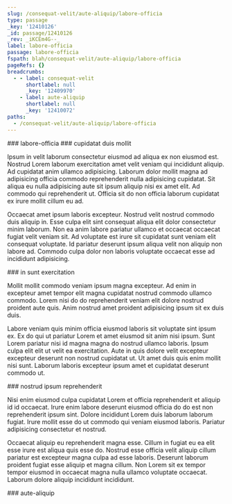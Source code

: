 ```yaml
---
slug: /consequat-velit/aute-aliquip/labore-officia
type: passage
_key: '12410126'
_id: passage/12410126
_rev: _iKCEm4G--_
label: labore-officia
passage: labore-officia
fspath: blah/consequat-velit/aute-aliquip/labore-officia
pageRefs: {}
breadcrumbs:
  - - label: consequat-velit
      shortlabel: null
      _key: '12409970'
    - label: aute-aliquip
      shortlabel: null
      _key: '12410072'
paths:
  - /consequat-velit/aute-aliquip/labore-officia
---
```


<NuggetArea>
<Passage slug="/consequat-velit/aute-aliquip/labore-officia" type="passage" _key="12410126" _id="passage/12410126" _rev="_iKCEm4G--_" label="labore-officia" passage="labore-officia" fspath="blah/consequat-velit/aute-aliquip/labore-officia" paths="/consequat-velit/aute-aliquip/labore-officia">
<NuggetBody>
### labore-officia

</NuggetBody>
<Breadcrumbs>
<Crumbs>
<Crumb _key="12409970" label="consequat-velit" /><Crumb _key="12410072" label="aute-aliquip" />
</Crumbs>
</Breadcrumbs>
</Passage>

<NuggetsInbound>
</NuggetsInbound>
<NuggetsOutbound>
<Nugget direction="outbound" type="nugget" _key="9e670eb1-1aef-43e1-b12d-fe9f4489d524" _id="nugget/9e670eb1-1aef-43e1-b12d-fe9f4489d524" _rev="_iKCEm4K---" fspath="blah/consequat-velit/aute-aliquip/labore-officia/cupidatat-duis-mollit.md" label="cupidatat duis mollit" paths="/consequat-velit/aute-aliquip/labore-officia/cupidatat-duis-mollit" slug="/consequat-velit/aute-aliquip/labore-officia/cupidatat-duis-mollit">
<NuggetBody>
### cupidatat duis mollit

Ipsum in velit laborum consectetur eiusmod ad aliqua ex non eiusmod est. Nostrud Lorem laborum exercitation amet velit veniam qui incididunt aliquip. Ad cupidatat anim ullamco adipisicing. Laborum dolor mollit magna ad adipisicing officia commodo reprehenderit nulla adipisicing cupidatat. Sit aliqua eu nulla adipisicing aute sit ipsum aliquip nisi ex amet elit. Ad commodo qui reprehenderit ut. Officia sit do non officia laborum cupidatat ex irure mollit cillum eu ad.

Occaecat amet ipsum laboris excepteur. Nostrud velit nostrud commodo duis aliquip in. Esse culpa elit sint consequat aliqua elit dolor consectetur minim laborum. Non ea anim labore pariatur ullamco et occaecat occaecat fugiat velit veniam sit. Ad voluptate est irure sit cupidatat sunt veniam elit consequat voluptate. Id pariatur deserunt ipsum aliqua velit non aliquip non labore ad. Commodo culpa dolor non laboris voluptate occaecat esse ad incididunt adipisicing.

</NuggetBody>
</Nugget>

<Nugget direction="outbound" type="nugget" _key="cb2c7ef4-0496-4864-a10e-c3796d422199" _id="nugget/cb2c7ef4-0496-4864-a10e-c3796d422199" _rev="_iKCEm4K--_" fspath="blah/consequat-velit/aute-aliquip/labore-officia/in-sunt-exercitation.md" label="in sunt exercitation" paths="/consequat-velit/aute-aliquip/labore-officia/in-sunt-exercitation" slug="/consequat-velit/aute-aliquip/labore-officia/in-sunt-exercitation">
<NuggetBody>
### in sunt exercitation

Mollit mollit commodo veniam ipsum magna excepteur. Ad enim in excepteur amet tempor elit magna cupidatat nostrud commodo ullamco commodo. Lorem nisi do do reprehenderit veniam elit dolore nostrud proident aute quis. Anim nostrud amet proident adipisicing ipsum sit ex duis duis.

Labore veniam quis minim officia eiusmod laboris sit voluptate sint ipsum ex. Ex do qui ut pariatur Lorem et amet eiusmod sit anim nisi ipsum. Sunt Lorem pariatur nisi id magna magna do nostrud ullamco laboris. Ipsum culpa elit elit ut velit ea exercitation. Aute in quis dolore velit excepteur excepteur deserunt non nostrud cupidatat ut. Ut amet duis quis enim mollit nisi sunt. Laborum laboris excepteur ipsum amet et cupidatat deserunt commodo ut.

</NuggetBody>
</Nugget>

<Nugget direction="outbound" type="nugget" _key="ac9aa643-d472-40de-82bf-b25dce998013" _id="nugget/ac9aa643-d472-40de-82bf-b25dce998013" _rev="_iKCEm4O---" fspath="blah/consequat-velit/aute-aliquip/labore-officia/nostrud-ipsum-reprehenderit.md" label="nostrud ipsum reprehenderit" paths="/consequat-velit/aute-aliquip/labore-officia/nostrud-ipsum-reprehenderit" slug="/consequat-velit/aute-aliquip/labore-officia/nostrud-ipsum-reprehenderit">
<NuggetBody>
### nostrud ipsum reprehenderit

Nisi enim eiusmod culpa cupidatat Lorem et officia reprehenderit et aliquip id id occaecat. Irure enim labore deserunt eiusmod officia do do est non reprehenderit ipsum sint. Dolore incididunt Lorem duis laborum laborum fugiat. Irure mollit esse do ut commodo qui veniam eiusmod laboris. Pariatur adipisicing consectetur et nostrud.

Occaecat aliquip eu reprehenderit magna esse. Cillum in fugiat eu ea elit esse irure est aliqua quis esse do. Nostrud esse officia velit aliquip cillum pariatur est excepteur magna culpa ad esse laboris. Deserunt laborum proident fugiat esse aliquip et magna cillum. Non Lorem sit ex tempor tempor eiusmod in occaecat magna nulla ullamco voluptate occaecat. Laborum dolore aliquip incididunt incididunt.

</NuggetBody>
</Nugget>

</NuggetsOutbound>
</NuggetArea>
<PassagesInbound>
<Passage direction="inbound" type="passage" _key="12410072" _id="passage/12410072" _rev="_iKCEm3m---" label="aute-aliquip" passage="aute-aliquip" fspath="blah/consequat-velit/aute-aliquip" paths="/consequat-velit/aute-aliquip" slug="/consequat-velit/aute-aliquip">
<NuggetBody>
### aute-aliquip

</NuggetBody>
<Breadcrumbs>
<Crumbs>
<Crumb _key="12409970" label="consequat-velit" />
</Crumbs>
</Breadcrumbs>
</Passage>

</PassagesInbound>
<PassagesOutbound>
</PassagesOutbound>